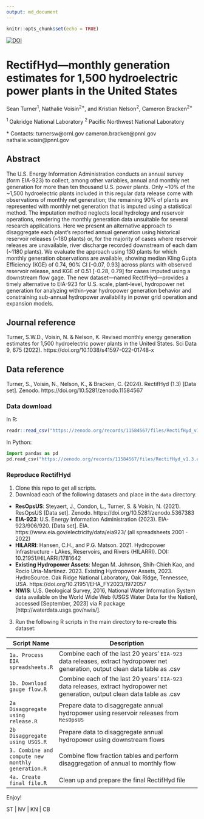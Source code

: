 ```yaml
---
output: md_document
---
```


```r
knitr::opts_chunk$set(echo = TRUE)
```

[![DOI](https://zenodo.org/badge/DOI/10.5281/zenodo.11584567.svg)](https://doi.org/10.5281/zenodo.11584567)



# RectifHyd---monthly generation estimates for 1,500 hydroelectric power plants in the United States

Sean Turner<sup>1</sup>, Nathalie Voisin<sup>2\*</sup>, and Kristian Nelson<sup>2</sup>, Cameron Bracken<sup>2\*</sup>

<sup>1 </sup> Oakridge National Laboratory
<sup>2 </sup> Pacific Northwest National Laboratory

\* Contacts: turnersw@ornl.gov cameron.bracken@pnnl.gov nathalie.voisin@pnnl.gov

## Abstract
The U.S. Energy Information Administration conducts an annual survey (form EIA-923) to collect, among other variables, annual and monthly net generation for more than ten thousand U.S. power plants. Only ~10% of the ~1,500 hydroelectric plants included in this regular data release come with observations of monthly net generation; the remaining 90% of plants are represented with monthly net generation that is imputed using a statistical method. The imputation method neglects local hydrology and reservoir operations, rendering the monthly generation data unsuitable for several research applications. Here we present an alternative approach to disaggregate each plant’s reported annual generation using historical reservoir releases (~180 plants) or, for the majority of cases where reservoir releases are unavailable, river discharge recorded downstream of each dam (~1180 plants). We evaluate the approach using 130 plants for which monthly generation observations are available, showing median Kling Gupta Efficiency (KGE) of 0.74, 90% CI [-0.07, 0.93] across plants with observed reservoir release, and KGE of 0.51 [-0.28, 0.79] for cases imputed using a downstream flow gage. The new dataset—named RectifHyd—provides a timely alternative to EIA-923 for U.S. scale, plant-level, hydropower net generation for analyzing within-year hydropower generation behavior and constraining sub-annual hydropower availability in power grid operation and expansion models. 

## Journal reference
Turner, S.W.D., Voisin, N. & Nelson, K. Revised monthly energy generation estimates for 1,500 hydroelectric power plants in the United States. Sci Data 9, 675 (2022). https://doi.org/10.1038/s41597-022-01748-x

## Data reference
Turner, S., Voisin, N., Nelson, K., & Bracken, C. (2024). RectifHyd (1.3) [Data set]. Zenodo. https://doi.org/10.5281/zenodo.11584567


### Data download

In R:

```r
readr::read_csv("https://zenodo.org/records/11584567/files/RectifHyd_v1.3.csv")
```

In Python:
```python
import pandas as pd
pd.read_csv("https://zenodo.org/records/11584567/files/RectifHyd_v1.3.csv")
```


### Reproduce RectifHyd
1. Clone this repo to get all scripts.
2. Download each of the following datasets and place in the `data` directory.
- **ResOpsUS**: Steyaert, J., Condon, L., Turner, S. & Voisin, N. (2021). ResOpsUS [Data set]. Zenodo. https://doi.org/10.5281/zenodo.5367383
- **EIA-923**: U.S. Energy Information Administration (2023). EIA-923/906/920. [Data set]. EIA. https://www.eia.gov/electricity/data/eia923/ (all spreadsheets 2001 - 2022)
- **HILARRI**: Hansen, C.H., and P.G. Matson. 2021. Hydropower Infrastructure - LAkes, Reservoirs, and Rivers (HILARRI). DOI: 10.21951/HILARRI/1781642
- **Existing Hydropower Assets**: Megan M. Johnson, Shih-Chieh Kao, and Rocio Uria-Martinez. 2023. Existing Hydropower Assets, 2023. HydroSource. Oak Ridge National Laboratory, Oak Ridge, Tennessee, USA. https://doi.org/10.21951/EHA_FY2023/1972057
- **NWIS**: U.S. Geological Survey, 2016, National Water Information System data available on the World Wide Web (USGS Water Data for the Nation), accessed [September, 2023] via R package  [http://waterdata.usgs.gov/nwis/].

3. Run the following R scripts in the main directory to re-create this dataset:

| Script Name | Description |
|-------|---------------------------------|
| `1a. Process EIA spreadsheets.R` | Combine each of the last 20 years' `EIA-923` data releases, extract hydropower net generation, output clean data table as .csv | 
| `1b. Download gauge flow.R` | Combine each of the last 20 years' `EIA-923` data releases, extract hydropower net generation, output clean data table as .csv | 
| `2a Disaggregate using release.R` | Prepare data to disaggregate annual hydropower using reservoir releases from `ResOpsUS` |
| `2b Disaggregate using USGS.R` | Prepare data to disaggregate annual hydropower using downstream flows |
| `3. Combine and compute new monthly generation.R` | Combine flow fraction tables and perform disaggregation of annual to monthly flow |
| `4a. Create final file.R` | Clean up and prepare the final RectifHyd file |


Enjoy!

ST | NV | KN | CB
